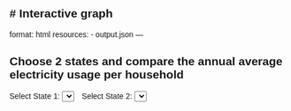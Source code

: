 # Interactive graph
---
format: html
resources:
   - output.json
---

```{=html}
<!DOCTYPE html>
<html lang="en">
<head>
    <meta charset="UTF-8">
    <meta name="viewport" content="width=device-width, initial-scale=1.0">
    <title>Interactive Barplot</title>
    <style>
        body {
            font-family: sans-serif;
            margin: 20px;
        }
        #controls {
            margin-bottom: 20px;
        }
        .dropdown {
            margin-right: 10px;
        }
        svg {
            font: 12px sans-serif;
        }
        .bar {
            opacity: 0.8;
        }
        .bar:hover {
            opacity: 1;
        }
    </style>
</head>
<body>
    <h2>Choose 2 states and compare the annual average electricity usage per household</h2>
    <div id="controls">
        <label for="state1">Select State 1:</label>
        <select id="state1" class="dropdown"></select>

        <label for="state2">Select State 2:</label>
        <select id="state2" class="dropdown"></select>
    </div>
    <div id="plot"></div>

    <script src="https://cdn.jsdelivr.net/npm/d3@7"></script>
    <script>
        // Load data
        d3.json("output.json").then(data => {
            // Create dropdowns
            const states = data.map(d => d.state_name);
            const dropdown1 = d3.select("#state1");
            const dropdown2 = d3.select("#state2");

            dropdown1.selectAll("option")
                .data(states)
                .enter()
                .append("option")
                .text(d => d)
                .attr("value", d => d);

            dropdown2.selectAll("option")
                .data(states)
                .enter()
                .append("option")
                .text(d => d)
                .attr("value", d => d);

            // Initial states
            dropdown1.property("value", states[0]);
            dropdown2.property("value", states[1]);

            // Create the barplot
            const svgWidth = 600;
            const svgHeight = 400;
            const margin = { top: 50, right: 20, bottom: 50, left: 50 };
            const width = svgWidth - margin.left - margin.right;
            const height = svgHeight - margin.top - margin.bottom;

            const svg = d3.select("#plot")
                .append("svg")
                .attr("width", svgWidth)
                .attr("height", svgHeight);

            const plotGroup = svg.append("g")
                .attr("transform", `translate(${margin.left}, ${margin.top})`);

            const xScale = d3.scaleBand()
                .range([0, width])
                .padding(0.4);

            const yScale = d3.scaleLinear()
                .range([height, 0]);

            const xAxisGroup = plotGroup.append("g")
                .attr("transform", `translate(0, ${height})`);

            const yAxisGroup = plotGroup.append("g");

            // Function to update barplot
            function updateBarplot(state1, state2) {
                const filteredData = data.filter(d => d.state_name === state1 || d.state_name === state2);

                xScale.domain(filteredData.map(d => d.state_name));
                yScale.domain([0, d3.max(filteredData, d => d.avg_KWH)]);

                const bars = plotGroup.selectAll(".bar")
                    .data(filteredData, d => d.state_name);

                bars.enter()
                    .append("rect")
                    .attr("class", "bar")
                    .attr("x", d => xScale(d.state_name))
                    .attr("y", d => yScale(d.avg_KWH))
                    .attr("width", xScale.bandwidth())
                    .attr("height", d => height - yScale(d.avg_KWH))
                    .attr("fill", (d, i) => i === 0 ? "red" : "blue") // Red for first bar, Blue for second
                    .merge(bars)
                    .transition()
                    .duration(500)
                    .attr("x", d => xScale(d.state_name))
                    .attr("y", d => yScale(d.avg_KWH))
                    .attr("width", xScale.bandwidth())
                    .attr("height", d => height - yScale(d.avg_KWH))
                    .attr("fill", (d, i) => i === 0 ? "red" : "blue");

                bars.exit().remove();

                xAxisGroup.transition().duration(500).call(d3.axisBottom(xScale));
                yAxisGroup.transition().duration(500).call(d3.axisLeft(yScale));
            }

            // Initial plot
            updateBarplot(states[0], states[1]);

            // Dropdown event listeners
            dropdown1.on("change", () => {
                const state1 = dropdown1.property("value");
                const state2 = dropdown2.property("value");
                updateBarplot(state1, state2);
            });

            dropdown2.on("change", () => {
                const state1 = dropdown1.property("value");
                const state2 = dropdown2.property("value");
                updateBarplot(state1, state2);
            });
        });
    </script>
</body>
</html>
```